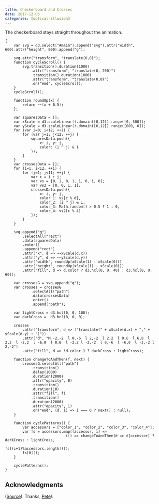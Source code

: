 ```yaml
---
title: Checkerboard and Crosses
date: 2017-12-05
categories: [optical-illusion]
---
```


The checkerboard stays straight throughout the animation.

<div id="main"></div>

```ojs
{
    var svg = d3.select("#main").append("svg").attr("width", 600).attr("height", 800).append("g");

    svg.attr("transform", "translate(0,0)");
    function cycleScroll() {
        svg.transition().duration(1000)
            .attr("transform", "translate(0, 200)")
            .transition().duration(1000)
            .attr("transform", "translate(0,0)")
            .on("end", cycleScroll);
    }
    cycleScroll();       

    function roundUp(x) {
        return ~~(x + 0.5);
    };

    var squaresData = [];
    var xScale = d3.scaleLinear().domain([0,12]).range([0, 600]);
    var yScale = d3.scaleLinear().domain([0,12]).range([600, 0]);
    for (var i=0; i<12; ++i) {
        for (var j=1; j<12; ++j) {
            squaresData.push({
                x: i, y: j,
                color: (i ^ j) & 1
            });
        }
    }
    var crossesData = [];
    for (i=1; i<12; ++i) {
        for (j=1; j<11; ++j) {
            var c = i + j;
            var vs = [0, 1, 0, 1, 1, 0, 1, 0];
            var vs2 = [0, 0, 1, 1];
            crossesData.push({
                x: i, y: j,
                color_1: vs[c % 8],
                color_2: (i ^ j) & 1,
                color_3: Math.random() > 0.5 ? 1 : 0,
                color_4: vs2[c % 4]
            });
        }
    }

    svg.append("g")
        .selectAll("rect")
        .data(squaresData)
        .enter()
        .append("rect")
        .attr("x", d => ~~xScale(d.x))
        .attr("y", d => ~~yScale(d.y))
        .attr("width", roundUp(xScale(1) - xScale(0)))
        .attr("height", roundUp(xScale(1) - xScale(0)))
        .attr("fill", d => d.color ? d3.hcl(0, 0, 40) : d3.hcl(0, 0, 60));

    var crossesG = svg.append("g");
    var crosses = crossesG
            .selectAll("path")
            .data(crossesData)
            .enter()
            .append("path");

    var lightCross = d3.hcl(0, 0, 100);
    var darkCross =  d3.hcl(0, 0, 0);

    crosses
        .attr("transform", d => ("translate(" + xScale(d.x) + "," + yScale(d.y) + ")"))
        .attr("d", "M -2,-2  l 0,-6  l 2,-2  l 2,2  l 0,6  l 6,0  l 2,2  l -2,2  l -6,0  l 0,6  l -2,2 l -2,-2  l 0,-6  l -6,0  l -2,-2 l 2,-2")
        .attr("fill", d => !d.color_1 ? darkCross : lightCross);

    function changeToAndThen(f, next) {
        crossesG.selectAll("path")
            .transition()
            .delay(1000)
            .duration(2000)
            .attr("opacity", 0)
            .transition()
            .duration(10)
            .attr("fill", f)
            .transition()
            .duration(2000)
            .attr("opacity", 1)
            .on("end", (d, i) => i === 0 ? next() : null);
    }

    function cyclePatterns() {
        var accessors = ["color_1", "color_2", "color_3", "color_4"];
        var fs = accessors.map((accessor, i) =>
                            (() => changeToAndThen(d => d[accessor] ? darkCross : lightCross,
                                                    fs[(i+1)%accessors.length])));
        fs[0]();
    }

    cyclePatterns();
}
```

## Acknowledgments

([Source](http://bigblueboo.tumblr.com/post/81390584151/fooled-ya-brain)). Thanks, [Pete](https://twitter.com/Peter_shirley)!.
